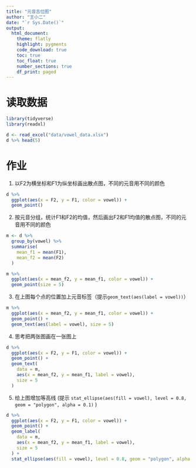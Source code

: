 ```yaml
---
title: "元音舌位图"
author: "王小二"
date: "`r Sys.Date()`"
output: 
  html_document:
    theme: flatly
    highlight: pygments
    code_download: true
    toc: true
    toc_float: true
    number_sections: true
    df_print: paged
---
```






# 读取数据

```r
library(tidyverse)
library(readxl)

d <- read_excel("data/vowel_data.xlsx")
d %>% head(5)
```

# 作业

1. 以F2为横坐标和F1为纵坐标画出散点图，不同的元音用不同的颜色

```r
d %>%
  ggplot(aes(x = F2, y = F1, color = vowel)) +
  geom_point()
```


2. 按元音分组，统计F1和F2的均值，然后画出F2和F1均值的散点图，不同的元音用不同的颜色

```r
m <- d %>%
  group_by(vowel) %>%
  summarise(
    mean_f1 = mean(F1),
    mean_f2 = mean(F2)
  )

m %>%
  ggplot(aes(x = mean_f2, y = mean_f1, color = vowel)) +
  geom_point(size = 5)
```


3. 在上图每个点的位置加上元音标签（提示`geom_text(aes(label = vowel))`）

```r
m %>%
  ggplot(aes(x = mean_f2, y = mean_f1, color = vowel)) +
  geom_point() +
  geom_text(aes(label = vowel), size = 5)
```


4. 思考把两张图画在一张图上

```r
d %>%
  ggplot(aes(x = F2, y = F1, color = vowel)) +
  geom_point() +
  geom_text(
    data = m,
    aes(x = mean_f2, y = mean_f1, label = vowel),
    size = 5
  )
```


5. 给上图增加等高线
(提示 `stat_ellipse(aes(fill = vowel), level = 0.8, geom = "polygon", alpha = 0.1)` )

```r
d %>%
  ggplot(aes(x = F2, y = F1, color = vowel)) +
  geom_point() +
  geom_label(
    data = m,
    aes(x = mean_f2, y = mean_f1, label = vowel),
    size = 5
  ) +
  stat_ellipse(aes(fill = vowel), level = 0.8, geom = "polygon", alpha = 0.1)
```

